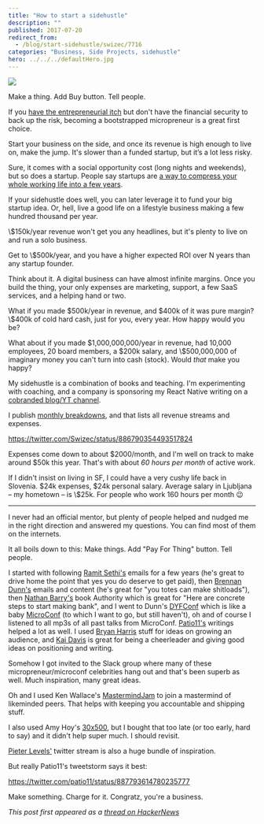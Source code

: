 ```yaml
---
title: "How to start a sidehustle"
description: ""
published: 2017-07-20
redirect_from:
  - /blog/start-sidehustle/swizec/7716
categories: "Business, Side Projects, sidehustle"
hero: ../../../defaultHero.jpg
---
```


![](https://swizec.com/blog/wp-content/uploads/2017/07/IMG_7860-1024x575.jpg)

Make a thing. Add Buy button. Tell people.

If you [have the entrepreneurial itch](https://blog.ycombinator.com/why-should-i-start-a-startup/) but don't have the financial security to back up the risk, becoming a bootstrapped micropreneur is a great first choice.

Start your business on the side, and once its revenue is high enough to live on, make the jump. It's slower than a funded startup, but it’s a lot less risky.

Sure, it comes with a social opportunity cost (long nights and weekends), but so does a startup. People say startups are [a way to compress your whole working life into a few years](http://www.paulgraham.com/wealth.html).

If your sidehustle does well, you can later leverage it to fund your big startup idea. Or, hell, live a good life on a lifestyle business making a few hundred thousand per year.

\\\$150k/year revenue won't get you any headlines, but it's plenty to live on and run a solo business.

Get to \\\$500k/year, and you have a higher expected ROI over N years than any startup founder.

Think about it. A digital business can have almost infinite margins. Once you build the thing, your only expenses are marketing, support, a few SaaS services, and a helping hand or two.

What if you made $500k/year in revenue, and $400k of it was pure margin? \\\$400k of cold hard cash, just for you, every year. How happy would you be?

What about if you made $1,000,000,000/year in revenue, had 10,000 employees, 20 board members, a $200k salary, and \\\$500,000,000 of imaginary money you can't turn into cash (stock). Would _that_ make you happy?

My sidehustle is a combination of books and teaching. I'm experimenting with coaching, and a company is sponsoring my React Native writing on a [cobranded blog/YT channel](https://school.shoutem.com/).

I publish [monthly breakdowns](https://swizec.com/blog/4093-june-sidehustle-report/swizec/7681), and that lists all revenue streams and expenses.

https://twitter.com/Swizec/status/886790354493517824

Expenses come down to about $2000/month, and I'm well on track to make around $50k this year. That's with about _60 hours per month_ of active work.

If I didn't insist on living in SF, I could have a very cushy life back in Slovenia. $24k expenses, $24k personal salary. Average salary in Ljubljana – my hometown – is \\\$25k. For people who work 160 hours per month 😉

---

I never had an official mentor, but plenty of people helped and nudged me in the right direction and answered my questions. You can find most of them on the internets.

It all boils down to this: Make things. Add "Pay For Thing" button. Tell people.

I started with following [Ramit Sethi's](https://www.iwillteachyoutoberich.com/) emails for a few years (he's great to drive home the point that yes you do deserve to get paid), then [Brennan Dunn's](https://doubleyourfreelancing.com/) emails and content (he's great for "you totes can make shitloads"), then [Nathan Barry's](http://nathanbarry.com/) book Authority which is great for "Here are concrete steps to start making bank", and I went to Dunn's [DYFConf](http://doubleyourfreelancing.com/conf/) which is like a baby [MicroConf](http://www.microconf.com/) (to which I want to go, but still haven't), oh and of course I listened to all mp3s of all past talks from MicroConf. [Patio11's](https://twitter.com/patio11) writings helped a lot as well. I used [Bryan Harris](http://videofruit.com/blog/) stuff for ideas on growing an audience, and [Kai Davis](https://kaidavis.com/) is great for being a cheerleader and giving good ideas on positioning and writing.

Somehow I got invited to the Slack group where many of these micropreneur/microconf celebrities hang out and that's been superb as well. Much inspiration, many great ideas.

Oh and I used Ken Wallace's [MastermindJam](https://mastermindjam.com/) to join a mastermind of likeminded peers. That helps with keeping you accountable and shipping stuff.

I also used Amy Hoy's [30x500](https://30x500.com/academy/), but I bought that too late (or too early, hard to say) and it didn't help super much. I should revisit.

[Pieter Levels'](https://twitter.com/levelsio) twitter stream is also a huge bundle of inspiration.

But really Patio11's tweetstorm says it best:

https://twitter.com/patio11/status/887793614780235777

Make something. Charge for it. Congratz, you're a business.

_This post first appeared as a [thread on HackerNews](https://news.ycombinator.com/item?id=14807198)_
